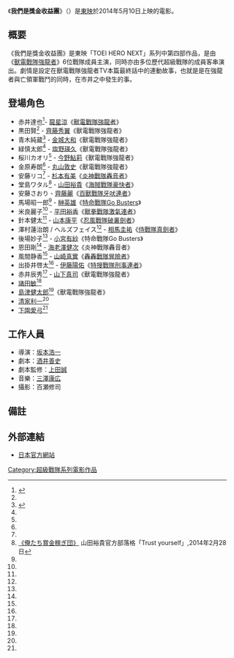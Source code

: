 《'''我們是獎金收益團'''》（{{lang-ja|俺たち賞金稼ぎ団}}）是[[東映|東映]]於2014年5月10日上映的電影。

== 概要 ==
《我們是獎金收益團》是東映「TOEI HERO NEXT」系列中第四部作品，是由《[[獸電戰隊強龍者|獸電戰隊強龍者]]》6位戰隊成員主演，同時亦由多位歷代超級戰隊的成員客串演出。劇情是設定在獸電戰隊強龍者TV本篇最終話中的連動故事，也就是是在強龍者與亡領軍戰鬥的同時，在市井之中發生的事。

== 登場角色 ==
* 赤井達也<ref name="movie">{{Cite web |url=https://www.facebook.com/ToeiHeroNext |title=Facebook-TOEI HERO NEXT |access-date=2014-03-05 |archive-date=2019-12-31 |archive-url=https://web.archive.org/web/20191231210050/https://www.facebook.com/ToeiHeroNext |dead-url=no }}</ref>- [[龍星涼|龍星涼]]《[[獸電戰隊強龍者|獸電戰隊強龍者]]》
* 黒田賢<ref name="movie"/> - [[齊藤秀翼|齊藤秀翼]]《獸電戰隊強龍者》
* 青木純蔵<ref>{{Cite web |url=https://twitter.com/TOEIHERONEXT |title=Twitter-TOEI HERO NEXT |access-date=2014-03-05 |archive-date=2020-05-23 |archive-url=https://web.archive.org/web/20200523044259/https://twitter.com/TOEIHERONEXT |dead-url=no }}</ref> - [[金城大和|金城大和]]《獸電戰隊強龍者》
* 緑慎太郎<ref name="movie"/> - [[塩野瑛久|塩野瑛久]]《獸電戰隊強龍者》
* 桜川カオリ<ref name="movie"/> - [[今野鮎莉|今野鮎莉]]《獸電戰隊強龍者》
* 金原寿朗<ref name="movie"/> - [[丸山敦史|丸山敦史]]《獸電戰隊強龍者》
* 安藤リコ<ref name="movie"/> - [[杉本有美|杉本有美]]《[[炎神戰隊轟音者|炎神戰隊轟音者]]》
* 堂島ワタル<ref>[http://ameblo.jp/yuki-yamada-we/entry-11768763785.html 《俺たち賞金稼ぎ団》] {{Wayback|url=http://ameblo.jp/yuki-yamada-we/entry-11768763785.html |date=20160305095405 }}山田裕貴官方部落格「Trust yourself」,2014年2月28日</ref> - [[山田裕貴|山田裕貴]]《[[海賊戰隊豪快者|海賊戰隊豪快者]]》
* 安藤さおり - [[齊藤麗|齊藤麗]]《[[百獸戰隊牙吠連者|百獸戰隊牙吠連者]]》
* 馬場昭一郎<ref name="movie"/> - [[榊英雄|榊英雄]]《[[特命戰隊Go_Busters|特命戰隊Go Busters]]》
* 米良麗子<ref name="movie"/> - [[平田裕香|平田裕香]]《[[獸拳戰隊激氣連者|獸拳戰隊激氣連者]]》
* 針本健太<ref name="movie"/> - [[山本康平|山本康平]]《[[忍風戰隊破裏劍者|忍風戰隊破裏劍者]]》
* 澤村蓮治朗 / ヘルズフェイス<ref name="movie"/> - [[相馬圭祐|相馬圭祐]]《[[侍戰隊真劍者|侍戰隊真劍者]]》
* 後場妙子<ref name="movie"/> - [[小宮有紗|小宮有紗]]《特命戰隊Go Busters》
* 恩田剛<ref name="movie"/> - [[海老澤健次|海老澤健次]]《炎神戰隊轟音者》
* 風間静香<ref name="movie"/> - [[山崎真實|山崎真實]]《[[轟轟戰隊冒險者|轟轟戰隊冒險者]]》
* 出掛井啓太<ref name="movie"/> - [[伊藤陽佑|伊藤陽佑]]《[[特搜戰隊刑事連者|特搜戰隊刑事連者]]》
* 赤井辰秀<ref name="movie"/> - [[山下真司|山下真司]]《獸電戰隊強龍者》
* [[諸田敏|諸田敏]]<ref name="movie"/>
* [[島津健太郎|島津健太郎]]<ref name="movie"/>《獸電戰隊強龍者》
* [[清家利一|清家利一]]<ref name="movie"/>
* [[下園愛弓|下園愛弓]]<ref name="movie"/>

== 工作人員 ==
* 導演：[[坂本浩一|坂本浩一]]
* 劇本：[[酒井善史|酒井善史]]
* 劇本監修：[[上田誠|上田誠]]
* 音樂：[[三澤康広|三澤康広]]
* 攝影：百瀬修司

== 備註 ==
{{Reflist}}

== 外部連結 ==
* [https://web.archive.org/web/20140408172006/http://www.toeiheronext.jp/index.html 日本官方網站]

{{超級戰隊系列}}

[[Category:超級戰隊系列電影作品|Category:超級戰隊系列電影作品]]